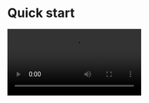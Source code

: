 
# Quick start

<Video src="https://www.youtube.com/embed/LQXjqmWrQzI"/>

## Prepare the environment

<Content/>

## Integrate the SDK

### Add ZegoUIKitPrebuiltCall as dependencies
- Open Terminal, navigate to your project's root directory, and run the following to create a `podfile`: 
    ```
    pod init
    ```
- Edit the `Podfile` file to add the basic dependency:
    ```
    pod 'ZegoUIKitPrebuiltCall'
    ```
- In Terminal, run the following to download all required dependencies and SDK with Cocoapods:
    ```
    pod install
    ```

### Import ZegoUIKit & ZegoUIKitPrebuiltCall to your project

```swift
import ZegoUIKit
import ZegoUIKitPrebuiltCall
// YourViewController.swift
class ViewController: UIViewController {
    //Other code...
}
```

### Using the ZegoUIKitPrebuiltCallVC in your project

- Go to [ZEGOCLOUD Admin Console](https://console.zegocloud.com/), get the `appID` and `appSign` of your project.
- Specify the `userID` and `userName` for connecting the Call Kit service. 
- Create a `callID` that represents the call you want to make. 

<Note title="Note">

- `userID` and `callID` can only contain numbers, letters, and underlines (_). 
- Users that join the call with the same `callID` can talk to each other. 
</Note>

```swift
// YourViewController.swift
class ViewController: UIViewController {
    // Other code...
    var userID: String = <#UserID#>
    var userName: String = <#UserName#>
    var callID: String = <#CallID#>
    
    @IBAction func makeNewCall(_ sender: Any) {
        
        // You can also use groupVideo/groupVoice/oneOnOneVoice to make more types of calls.
        let config: ZegoUIKitPrebuiltCallConfig = ZegoUIKitPrebuiltCallConfig.oneOnOneVideoCall()

        let callVC = ZegoUIKitPrebuiltCallVC.init(yourAppID, 
                                                  appSign: yourAppSign, 
                                                  userID: self.userID, 
                                                  userName: self.userName, 
                                                  callID: self.callID, 
                                                  config: config)
        callVC.modalPresentationStyle = .fullScreen
        self.present(callVC, animated: true, completion: nil)
    }
}
```

Then, you can make a new call by presenting the `VC`.

## Configure your project


Open the `Info.plist`, add the following code inside the `dict` part:

```plist Info.plist
<key>NSCameraUsageDescription</key>
<string>We require camera access to connect to a call</string>
<key>NSMicrophoneUsageDescription</key>
<string>We require microphone access to connect to a call</string>
```

<Frame width="512" height="auto" caption="">
  <img src="https://storage.zego.im/sdk-doc/Pics/ZegoUIKit/Flutter/live/permission_ios.png" />
</Frame>





## Run & Test

Now you have finished all the steps!

You can simply click the **Run** in XCode to run and test your App on your device.



## Related guide

[Custom prebuilt UI](./04-Calling%20config/01-Overview.mdx)

## Resources

<CardGroup cols={2}>
    <Card title="Sample code" href="https://github.com/ZEGOCLOUD/zego_uikit_prebuilt_call_example_ios">
        Click here to get the complete sample code.
    </Card>
</CardGroup>